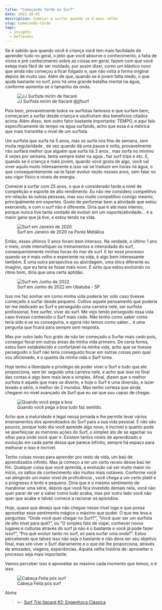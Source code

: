 ```yaml
---
title: "Começando Tarde no Surf"
date: 2022-10-05
description: Começar a surfar quando se é mais velho
slug: comecando-tarde
tags:
  - Insights
  - Reflexões
---
```

Se é sabido que quando você é criança você tem mais facilidade de aprender tudo no geral, o jeito que você absorve o conhecimento, a falta de vícios e pré conhecimento sobre as coisas em geral, fazem com que você esteja mais fácil de ser moldado, por assim dizer, como um elástico novo que ainda não começou a ficar folgado e, que não volta a forma original depois de muito uso. Além de que, quando se é jovem falta medo, o que ajuda bastante no surf, pois há uma grande batalha mental na água, conforme aumenta-se o tamanho da onda.

<figure>
    <img src="./jj.webp"
         alt="JJ Surfista mirim de Itacaré">
    <figcaption>JJ Surfista mirim de Itacaré @jjfsurf</figcaption>
</figure>

Pois bem, provavelmente todos os surfistas famosos e que surfam bem, começaram a surfar desde criança e usufruíram dos benefícios citados acima. Além disso, tem outro fator bastante importante: TEMPO, e aqui falo especificamente de tempo na água surfando, acho que essa é a métrica que mais transmite o nível de um surfista. 

Um surfista que surfa há 5 anos, mas só surfa nos fins de semana, sem muita regularidade , de vez quando dá uma pausa e volta, provavelmente não surfará melhor que alguém que surfa há 3 anos , mas surfa no mínimo 4 vezes por semana, tenta sempre estar na agua , faz surf trips e etc. E, quando se é criança e mais jovem, quando você gosta de algo, você vai viver aquilo muito intensamente e isso vai se traduzir em horas na água, o que consequentemente vai te fazer evoluir muito nesses anos, sem falar no seu vigor físico e níveis de energia.

Comecei a surfar com 25 anos, o que é considerado tarde a nível de competição e esporte de alto rendimento. Eu não me considero competitivo em relação às outras pessoas, mas sou muito competitivo comigo mesmo, principalmente em esportes. Gosto de performar bem a atividade que estou exercendo, e com o surf não é diferente. Diria que é até mais intenso, porque nunca tive tanta vontade de evoluir em um esporte/atividade… é a maior gana que já tive, e estou tendo na vida.

<figure>
    <img src="./jan-20.jpg"
         alt="Surf em Janeiro de 2020">
    <figcaption>Surf em Janeiro de 2020 na Ponte Metálica</figcaption>
</figure>

Então, esses últimos 3 anos foram bem intensos. Na verdade, o último 1 ano e meio, onde intensifiquei os treinamentos e intensidade do surf, consequentemente minhas horas do mar de surf. E ter esse processo quando se é mais velho e experiente na vida, é algo bem interessante também. É uma outra perspectiva ou abordagem, uma ótica diferente eu imagino, que eu teria se fosse mais novo. E sinto que estou evoluindo no ritmo bom, diria que uma certa aptidão.

<figure>
    <img src="./ubatuba.JPG"
         alt="Surf em Junho de 2022">
    <figcaption>Surf em Junho de 2022 em Ubatuba - SP</figcaption>
</figure>

Isso me faz sonhar em como minha vida poderia ter sido caso tivesse começado a surfar desde pequeno. Cultivo aquele pensamento que poderia ter me dedicado ao Surf e perseguido uma carreira nele, ser surfista profissional, free surfer, viver do surf. Me vejo tendo perseguido essa vida caso tivesse conhecido o Surf mais cedo. Não tenho como saber como teria sido e se eu conseguiria, e agora não temos como saber… é uma pergunta que ficará para sempre sem resposta.

Mas por outro lado fico grato de não ter começado a Surfar mais cedo pois, consegui focar em outras áreas da minha vida primeiro. De certa forma, estou bem estabelecido e confortável na minha vida, acho que se tivesse perseguido o Surf não teria conseguido focar em outras coisas pelo qual sou aficionado, e o quanto da minha vida o Surf toma.

Hoje tenho a liberdade e privilégio de poder viver o Surf e tudo que ele proporciona, sem ter seguido uma carreira nele, e acho que isso no final das contas é algo bem mais leve e simples. Afinal, dizem que o melhor surfista é aquele que mais se diverte, e hoje o Surf é uma diversão, e lazer levado a sério, o melhor de 2 mundos. Mas tenho certeza que ainda chegarei no nível avançado de Surf que eu sei que sou capaz de chegar. 

<figure>
    <img src="./feliz.jpg"
         alt="Quando você pega a boa">
    <figcaption>Quando você pega a boa tudo faz sentido.</figcaption>
</figure>

Acho que a maturidade é legal nessa jornada e lhe permite levar vários ensinamentos dos aprendizados do Surf para a sua vida pessoal. E não são poucos, porque todo dia você aprende algo novo, é incrível o quanto pode se aperfeiçoar as menores ações do Surf, o simples ato de se agachar ou olhar para onde você quer ir. Existem tantos níveis de aprendizado e evolução em cada parte dessa que parece infinito, sempre há espaço para melhorar e isso é incrível.

Tenho coisas novas para aprender pro resto da vida, um baú de aprendizados infinito. Mas já começo a ter um certo receio desse baú ter fim. Qualquer coisa que você aprenda, a evolução vai ser muito maior no início, os saltos de conhecimento são muitos mais notáveis. Conforme você vai atingindo um maior nível de proficiência , você chega a um certo platô e o progresso é lento e pequeno. Diria que é o mesmo sentimento de maratonar uma série, depois que você fica investido demais nela, você não quer parar de ver e saber como tudo acaba, mas por outro lado você não quer que acabe e talvez comece a racionar os episódios.

Hoje, quase que desejo que não chegue nesse nível logo e que possa aproveitar esse sentimento mágico o máximo que puder. O que me leva a perguntas:  “Onde você quer chegar no Surf?”, “Você quer ser um surfista de alto nível para quê?”, ou “O simples fato de viajar, conhecer novos lugares e culturas através do surf já não é o bastante e você já pode fazer isso?”,  “Pra quê evoluir tanto no surf, só para surfar uma onda?”. Estou percebendo que talvez isso não seja o bastante e não deva ser seu objetivo final, mas sim viver o Surf diariamente e o que ele lhe proporciona, através de amizades, viagens, experiências. Aquela velha história de: aproveitar o processo seja  mais importante.

Vamos perceber isso e aproveitar ao máximo cada momento que temos, e é isso.

<figure>
    <img src="./aloha.JPG"
         alt="Cabeça Feita pós surf">
    <figcaption>Cabeça Feita pós surf</figcaption>
</figure>

Aloha

> ⟵ <a href="https://meusurf.blog/itacare-2">Surf Trip Itacaré #2: Engenhoca Clássica</a>